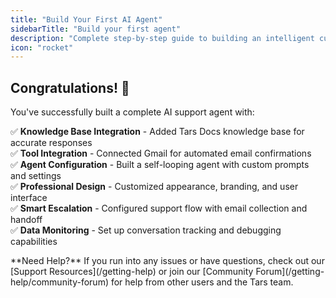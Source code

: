 ```yaml
---
title: "Build Your First AI Agent"
sidebarTitle: "Build your first agent"
description: "Complete step-by-step guide to building an intelligent customer support agent with knowledge base and tool integrations in 30 minutes"
icon: "rocket"
---
```



<Prerequisites/>
<Intro/> 
<WorkFlowOverview/> 
<AddKnowledgeSource/> 
<AddTool/> 
<CreateAgent/> 
<Configure/> 
<Design/> 
<Distribute/> 
<DataView/> 

## Congratulations! 🎉

You've successfully built a complete AI support agent with:

✅ **Knowledge Base Integration** - Added Tars Docs knowledge base for accurate responses  
✅ **Tool Integration** - Connected Gmail for automated email confirmations  
✅ **Agent Configuration** - Built a self-looping agent with custom prompts and settings  
✅ **Professional Design** - Customized appearance, branding, and user interface  
✅ **Smart Escalation** - Configured support flow with email collection and handoff  
✅ **Data Monitoring** - Set up conversation tracking and debugging capabilities  

<Note>
**Need Help?** If you run into any issues or have questions, check out our [Support Resources](/getting-help) or join our [Community Forum](/getting-help/community-forum) for help from other users and the Tars team.
</Note>